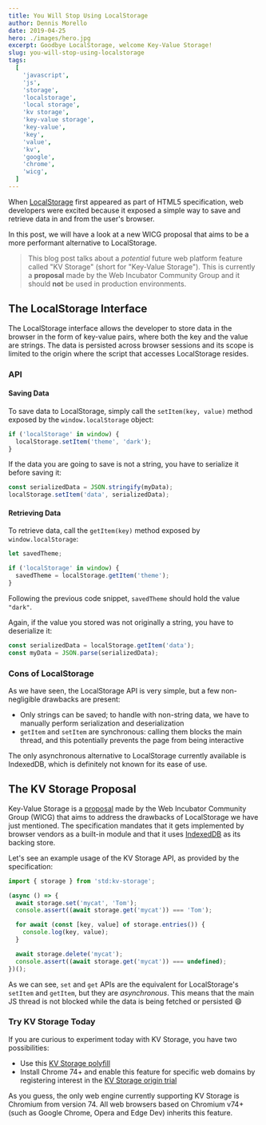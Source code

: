 ```yaml
---
title: You Will Stop Using LocalStorage
author: Dennis Morello
date: 2019-04-25
hero: ./images/hero.jpg
excerpt: Goodbye LocalStorage, welcome Key-Value Storage!
slug: you-will-stop-using-localstorage
tags:
  [
    'javascript',
    'js',
    'storage',
    'localstorage',
    'local storage',
    'kv storage',
    'key-value storage',
    'key-value',
    'key',
    'value',
    'kv',
    'google',
    'chrome',
    'wicg',
  ]
---
```


When [LocalStorage](https://html.spec.whatwg.org/multipage/webstorage.html#the-localstorage-attribute) first appeared as part of HTML5 specification, web developers were excited because it exposed a simple way to save and retrieve data in and from the user's browser.

In this post, we will have a look at a new WICG proposal that aims to be a more performant alternative to LocalStorage.

> This blog post talks about a _potential_ future web platform feature called "KV Storage" (short for "Key-Value Storage"). This is currently a **proposal** made by the Web Incubator Community Group and it should **not** be used in production environments.

## The LocalStorage Interface

The LocalStorage interface allows the developer to store data in the browser in the form of key-value pairs, where both the key and the value are strings. The data is persisted across browser sessions and its scope is limited to the origin where the script that accesses LocalStorage resides.

### API

#### Saving Data

To save data to LocalStorage, simply call the `setItem(key, value)` method exposed by the `window.localStorage` object:

```javascript
if ('localStorage' in window) {
  localStorage.setItem('theme', 'dark');
}
```

If the data you are going to save is not a string, you have to serialize it before saving it:

```javascript
const serializedData = JSON.stringify(myData);
localStorage.setItem('data', serializedData);
```

#### Retrieving Data

To retrieve data, call the `getItem(key)` method exposed by `window.localStorage`:

```javascript
let savedTheme;

if ('localStorage' in window) {
  savedTheme = localStorage.getItem('theme');
}
```

Following the previous code snippet, `savedTheme` should hold the value `"dark"`.

Again, if the value you stored was not originally a string, you have to deserialize it:

```javascript
const serializedData = localStorage.getItem('data');
const myData = JSON.parse(serializedData);
```

### Cons of LocalStorage

As we have seen, the LocalStorage API is very simple, but a few non-negligible drawbacks are present:

- Only strings can be saved; to handle with non-string data, we have to manually perform serialization and deserialization
- `getItem` and `setItem` are synchronous: calling them blocks the main thread, and this potentially prevents the page from being interactive

The only asynchronous alternative to LocalStorage currently available is IndexedDB, which is definitely not known for its ease of use.

## The KV Storage Proposal

Key-Value Storage is a [proposal](https://wicg.github.io/kv-storage/) made by the Web Incubator Community Group (WICG) that aims to address the drawbacks of LocalStorage we have just mentioned. The specification mandates that it gets implemented by browser vendors as a built-in module and that it uses [IndexedDB](https://www.w3.org/TR/IndexedDB/) as its backing store.

Let's see an example usage of the KV Storage API, as provided by the specification:

```javascript
import { storage } from 'std:kv-storage';

(async () => {
  await storage.set('mycat', 'Tom');
  console.assert((await storage.get('mycat')) === 'Tom');

  for await (const [key, value] of storage.entries()) {
    console.log(key, value);
  }

  await storage.delete('mycat');
  console.assert((await storage.get('mycat')) === undefined);
})();
```

As we can see, `set` and `get` APIs are the equivalent for LocalStorage's `setItem` and `getItem`, but they are _asynchronous_. This means that the main JS thread is not blocked while the data is being fetched or persisted 😄

### Try KV Storage Today

If you are curious to experiment today with KV Storage, you have two possibilities:

- Use this [KV Storage polyfill](https://github.com/GoogleChromeLabs/kv-storage-polyfill)
- Install Chrome 74+ and enable this feature for specific web domains by registering interest in the [KV Storage origin trial](https://developers.chrome.com/origintrials/#/trials/active)

As you guess, the only web engine currently supporting KV Storage is Chromium from version 74. All web browsers based on Chromium v74+ (such as Google Chrome, Opera and Edge Dev) inherits this feature.
